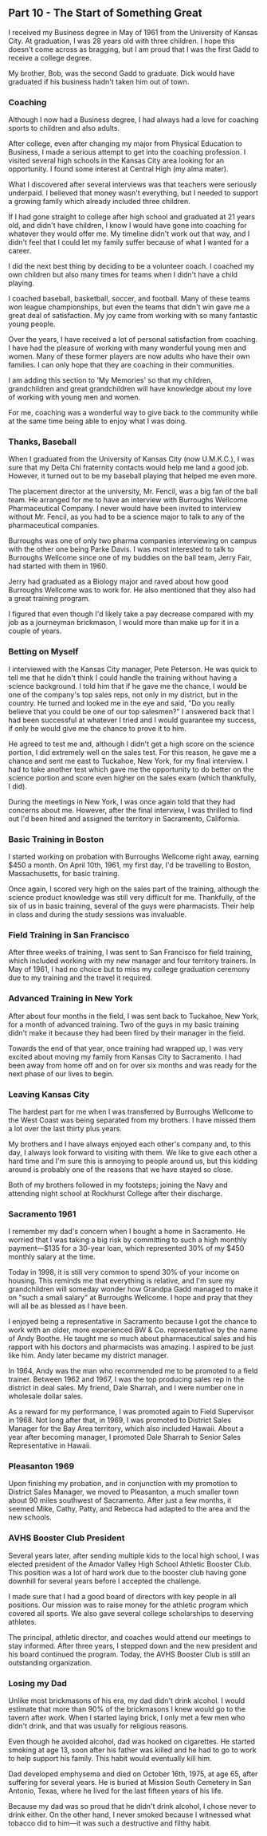 ## Part 10 - The Start of Something Great

I received my Business degree in May of 1961 from the University of Kansas City.
At graduation, I was 28 years old with three children. I hope this doesn't come
across as bragging, but I am proud that I was the first Gadd to receive a
college degree.

My brother, Bob, was the second Gadd to graduate. Dick would have graduated if
his business hadn't taken him out of town.

### Coaching

Although I now had a Business degree, I had always had a love for coaching
sports to children and also adults.

After college, even after changing my major from Physical Education to Business,
I made a serious attempt to get into the coaching profession. I visited several
high schools in the Kansas City area looking for an opportunity. I found some
interest at Central High (my alma mater).

What I discovered after several interviews was that teachers were seriously
underpaid. I believed that money wasn't everything, but I needed to support a
growing family which already included three children.

If I had gone straight to college after high school and graduated at 21 years
old, and didn't have children, I know I would have gone into coaching for
whatever they would offer me. My timeline didn't work out that way, and I didn't
feel that I could let my family suffer because of what I wanted for a career.

I did the next best thing by deciding to be a volunteer coach. I coached my own
children but also many times for teams when I didn't have a child playing.

I coached baseball, basketball, soccer, and football. Many of these teams won
league championships, but even the teams that didn't win gave me a great deal of
satisfaction. My joy came from working with so many fantastic young people.

Over the years, I have received a lot of personal satisfaction from coaching. I
have had the pleasure of working with many wonderful young men and women. Many
of these former players are now adults who have their own families. I can only
hope that they are coaching in their communities.

I am adding this section to 'My Memories' so that my children, grandchildren and
great grandchildren will have knowledge about my love of working with young men
and women.

For me, coaching was a wonderful way to give back to the community while at the
same time being able to enjoy what I was doing.

### Thanks, Baseball

When I graduated from the University of Kansas City (now U.M.K.C.), I was sure
that my Delta Chi fraternity contacts would help me land a good job. However, it
turned out to be my baseball playing that helped me even more.

The placement director at the university, Mr. Fencil, was a big fan of the ball
team. He arranged for me to have an interview with Burroughs Wellcome
Pharmaceutical Company. I never would have been invited to interview without Mr.
Fencil, as you had to be a science major to talk to any of the pharmaceutical
companies.

Burroughs was one of only two pharma companies interviewing on campus with the
other one being Parke Davis. I was most interested to talk to Burroughs Wellcome
since one of my buddies on the ball team, Jerry Fair, had started with them
in 1960.

Jerry had graduated as a Biology major and raved about how good Burroughs
Wellcome was to work for. He also mentioned that they also had a great training
program.

I figured that even though I'd likely take a pay decrease compared with my job
as a journeyman brickmason, I would more than make up for it in a couple of
years.

### Betting on Myself

I interviewed with the Kansas City manager, Pete Peterson. He was quick to tell
me that he didn't think I could handle the training without having a science
background. I told him that if he gave me the chance, I would be one of the
company's top sales reps, not only in my district, but in the country. He turned
and looked me in the eye and said, "Do you really believe that you could be one
of our top salesmen?" I answered back that I had been successful at whatever I
tried and I would guarantee my success, if only he would give me the chance to
prove it to him.

<PhotoPin id={14} />

He agreed to test me and, although I didn't get a high score on the science
portion, I did extremely well on the sales test. For this reason, he gave me a
chance and sent me east to Tuckahoe, New York, for my final interview. I had to
take another test which gave me the opportunity to do better on the science
portion and score even higher on the sales exam (which thankfully, I did).

During the meetings in New York, I was once again told that they had concerns
about me. However, after the final interview, I was thrilled to find out I'd
been hired and assigned the territory in Sacramento, California.

### Basic Training in Boston

I started working on probation with Burroughs Wellcome right away, earning $450
a month. On April 10th, 1961, my first day, I'd be travelling to Boston,
Massachusetts, for basic training.

Once again, I scored very high on the sales part of the training, although the
science product knowledge was still very difficult for me. Thankfully, of the
six of us in basic training, several of the guys were pharmacists. Their help in
class and during the study sessions was invaluable.

### Field Training in San Francisco

After three weeks of training, I was sent to San Francisco for field training,
which included working with my new manager and four territory trainers. In May
of 1961, I had no choice but to miss my college graduation ceremony due to my
training and the travel it required.

### Advanced Training in New York

After about four months in the field, I was sent back to Tuckahoe, New York, for
a month of advanced training. Two of the guys in my basic training didn't make
it because they had been fired by their manager in the field.

Towards the end of that year, once training had wrapped up, I was very excited
about moving my family from Kansas City to Sacramento. I had been away from home
off and on for over six months and was ready for the next phase of our lives to
begin.

### Leaving Kansas City

The hardest part for me when I was transferred by Burroughs Wellcome to the West
Coast was being separated from my brothers. I have missed them a lot over the
last thirty plus years.

My brothers and I have always enjoyed each other's company and, to this day, I
always look forward to visiting with them. We like to give each other a hard
time and I'm sure this is annoying to people around us, but this kidding around
is probably one of the reasons that we have stayed so close.

Both of my brothers followed in my footsteps; joining the Navy and attending
night school at Rockhurst College after their discharge.

### Sacramento 1961

I remember my dad's concern when I bought a home in Sacramento. He worried that
I was taking a big risk by committing to such a high monthly payment—$135 for a
30-year loan, which represented 30% of my $450 monthly salary at the time.

Today in 1998, it is still very common to spend 30% of your income on housing.
This reminds me that everything is relative, and I'm sure my grandchildren will
someday wonder how Grandpa Gadd managed to make it on "such a small salary" at
Burroughs Wellcome. I hope and pray that they will all be as blessed as I have
been.

I enjoyed being a representative in Sacramento because I got the chance to work
with an older, more experienced BW & Co. representative by the name of Andy
Boothe. He taught me so much about pharmaceutical sales and his rapport with his
doctors and pharmacists was amazing. I aspired to be just like him. Andy later
became my district manager.

In 1964, Andy was the man who recommended me to be promoted to a field trainer.
Between 1962 and 1967, I was the top producing sales rep in the district in deal
sales. My friend, Dale Sharrah, and I were number one in wholesale dollar sales.

As a reward for my performance, I was promoted again to Field Supervisor
in 1968. Not long after that, in 1969, I was promoted to District Sales Manager
for the Bay Area territory, which also included Hawaii. About a year after
becoming manager, I promoted Dale Sharrah to Senior Sales Representative in
Hawaii.

### Pleasanton 1969

Upon finishing my probation, and in conjunction with my promotion to District
Sales Manager, we moved to Pleasanton, a much smaller town about 90 miles
southwest of Sacramento. After just a few months, it seemed Mike, Cathy, Patty,
and Rebecca had adapted to the area and the new schools.

### AVHS Booster Club President

Several years later, after sending multiple kids to the local high school, I was
elected president of the Amador Valley High School Athletic Booster Club. This
position was a lot of hard work due to the booster club having gone downhill for
several years before I accepted the challenge.

I made sure that I had a good board of directors with key people in all
positions. Our mission was to raise money for the athletic program which covered
all sports. We also gave several college scholarships to deserving athletes.

The principal, athletic director, and coaches would attend our meetings to stay
informed. After three years, I stepped down and the new president and his board
continued the program. Today, the AVHS Booster Club is still an outstanding
organization.

### Losing my Dad

Unlike most brickmasons of his era, my dad didn't drink alcohol. I would
estimate that more than 90% of the brickmasons I knew would go to the tavern
after work. When I started laying brick, I only met a few men who didn't drink,
and that was usually for religious reasons.

Even though he avoided alcohol, dad was hooked on cigarettes. He started smoking
at age 13, soon after his father was killed and he had to go to work to help
support his family. This habit would eventually kill him.

Dad developed emphysema and died on October 16th, 1975, at age 65, after
suffering for several years. He is buried at Mission South Cemetery in San
Antonio, Texas, where he lived for the last fifteen years of his life.

Because my dad was so proud that he didn't drink alcohol, I chose never to drink
either. On the other hand, I never smoked because I witnessed what tobacco did
to him—it was such a destructive and filthy habit.

